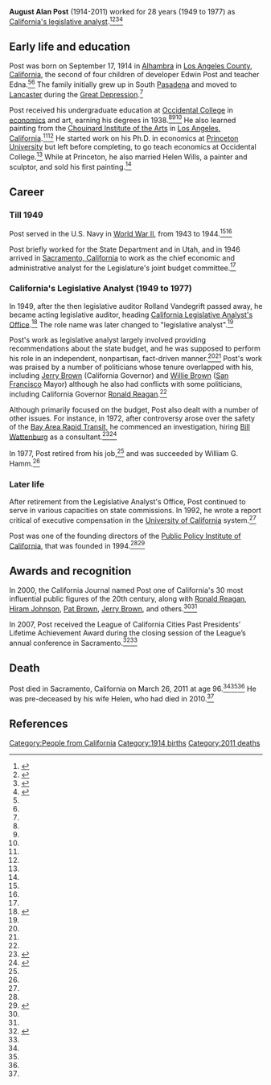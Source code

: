 '''August Alan Post''' (1914-2011) worked for 28 years (1949 to 1977) as [[California Legislative Analyst's Office|California's legislative analyst]].<ref name=sfgate-obit>{{Cite news|url=http://www.sfgate.com/news/article/A-Alan-Post-longtime-legislative-analyst-dies-2376453.php|title=A. Alan Post, longtime legislative analyst, dies|work=SFGate|access-date=2017-05-31}}</ref><ref name=princeton-obit>{{Cite news|url=https://paw.princeton.edu/memorial/alan-post-69|title=Alan Post *69|date=2016-01-21|work=Princeton Alumni Weekly|access-date=2017-05-31|language=en}}</ref><ref name=latimes-obit>{{Cite news|url=http://articles.latimes.com/2011/apr/03/local/la-me-a-alan-post-20110403|title=A. Alan Post dies at 96; longtime California budget analyst|last=Thursby|first=Keith|date=2011-04-03|work=Los Angeles Times|access-date=2017-05-31|language=en-US|issn=0458-3035}}</ref><ref name=sacmag>{{Cite news|url=http://www.sacmag.com/Sacramento-Magazine/July-2006/Personality-Alan-Post/|title=Alan Post|last=|first=|date=|work=Sacramento Magazine|access-date=2017-05-31|archive-url=|archive-date=|dead-url=}}</ref>

== Early life and education ==

Post was born on September 17, 1914 in [[Alhambra, California|Alhambra]] in [[Los Angeles County, California]], the second of four children of developer Edwin Post and teacher Edna.<ref name=sfgate-obit/><ref name=latimes-obit/> The family initially grew up in South [[Pasadena, California|Pasadena]] and moved to [[Lancaster, California|Lancaster]] during the [[Great Depression]].<ref name=latimes-obit/>

Post received his undergraduate education at [[Occidental College]] in [[economics]] and art, earning his degrees in 1938.<ref name=sfgate-obit/><ref name=latimes-obit/><ref name=princeton-obit/> He also learned painting from the [[Chouinard Institute of the Arts]] in [[Los Angeles, California]].<ref name=latimes-obit/><ref name=princeton-obit/> He started work on his Ph.D. in economics at [[Princeton University]] but left before completing, to go teach economics at Occidental College.<ref name=latimes-obit/> While at Princeton, he also married Helen Wills, a painter and sculptor, and sold his first painting.<ref name=sfgate-obit/>

== Career ==

=== Till 1949 ===
Post served in the U.S. Navy in [[World War II]], from 1943 to 1944.<ref name=sfgate-obit/><ref name=latimes-obit/>

Post briefly worked for the State Department and in Utah, and in 1946 arrived in [[Sacramento, California]] to work as the chief economic and administrative analyst for the Legislature's joint budget committee.<ref name=latimes-obit/>

=== California's Legislative Analyst (1949 to 1977) ===

In 1949, after the then legislative auditor Rolland Vandegrift passed away, he became acting legislative auditor, heading [[California Legislative Analyst's Office]].<ref name=lao>{{cite web|url = http://www.lao.ca.gov/lao75|title = Legislative Analyst’s Office|accessdate = May 31, 2017}}</ref> The role name was later changed to "legislative analyst".<ref name=latimes-obit/>

Post's work as legislative analyst largely involved providing recommendations about the state budget, and he was supposed to perform his role in an independent, nonpartisan, fact-driven manner.<ref name=latimes-obit/><ref name=sfgate-obit/> Post's work was praised by a number of politicians whose tenure overlapped with his, including [[Jerry Brown]] (California Governor) and [[Willie Brown]] ([[San Francisco]] Mayor) although he also had conflicts with some politicians, including California Governor [[Ronald Reagan]].<ref name=sfgate-obit/>

Although primarily focused on the budget, Post also dealt with a number of other issues. For instance, in 1972, after controversy arose over the safety of the [[Bay Area Rapid Transit]], he commenced an investigation, hiring [[Bill Wattenburg]] as a consultant.<ref>{{cite book|url = https://books.google.com/books?id=NsRgNh35XPEC|title = Divided Loyalties: Whistle-blowing at BART|author = Robert Morris Anderson}}</ref><ref name="Dr. Wattenburg2">{{cite web | url = http://www.pushback.com/Wattenburg/bio/BART.html |author= Peter Sheerin |title= Bill Wattenburg’s Background: BART—Bay Area Rapid Transit System |date= October 1, 1990 | accessdate = March 15, 2017 }}</ref>

In 1977, Post retired from his job,<ref name=latimes-obit/> and was succeeded by William G. Hamm.<ref name=lao/>

=== Later life ===

After retirement from the Legislative Analyst's Office, Post continued to serve in various capacities on state commissions. In 1992, he wrote a report critical of executive compensation in the [[University of California]] system.<ref name=sfgate-obit/>

Post was one of the founding directors of the [[Public Policy Institute of California]], that was founded in 1994.<ref name=sfgate-obit/><ref name=ppic>{{cite web|url = http://www.ppic.org/main/pressrelease.asp?i=829|title = A. Alan Post Donates California Landscape Paintings to PPIC|date = April 21, 2008|accessdate = May 31, 2017|publisher = Public Policy Institute of California}}</ref>

== Awards and recognition ==

In 2000, the California Journal named Post one of California's 30 most influential public figures of the 20th century, along with [[Ronald Reagan]], [[Hiram Johnson]], [[Pat Brown]], [[Jerry Brown]], and others.<ref name=ppic/><ref name=sacmag/>

In 2007, Post received the League of California Cities Past Presidents’ Lifetime Achievement Award during the closing session of the League’s annual conference in Sacramento.<ref name=westerncity>{{Cite web|url = http://www.westerncity.com/Western-City/December-2007/2007-Annual-Conference-Review/|title = 2007 Annual Conference Review League Celebrates “Cities Shaping California’s Future”|publisher = Western City|accessdate = May 31, 2017}}</ref><ref name=sfgate-obit/>

== Death ==

Post died in Sacramento, California on March 26, 2011 at age 96.<ref name=sfgate-obit/><ref name=latimes-obit/><ref name=princeton-obit/> He was pre-deceased by his wife Helen, who had died in 2010.<ref name=sfgate-obit/>

== References ==
{{Reflist}}

{{DEFAULTSORT:Post, A. Alan}}
[[Category:People from California]]
[[Category:1914 births]]
[[Category:2011 deaths]]
